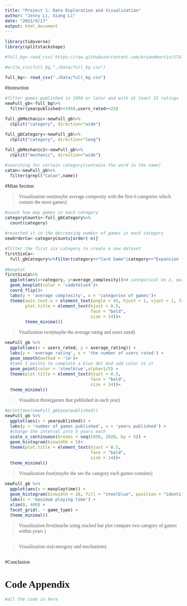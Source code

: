 ```yaml
---
title: "Project 1: Data Exploration and Visualization"
author: "Jenny Li, Xiang Li"
date: "2021/9/17"
output: html_document
---
```


<!--- Begin styling code. --->
<style type="text/css">
/* Whole document: */
body{
  font-family: "Palatino Linotype", "Book Antiqua", Palatino, serif;
  font-size: 12pt;
}
h1.title {
  font-size: 38px;
  text-align: center;
}
h4.author {
  font-size: 18px;
  text-align: center;
}
h4.date {
  font-size: 18px;
  text-align: center;
}
</style>
<!--- End styling code. --->
```r
library(tidyverse)
library(splitstackshape)
```


```r
#full_bg<-read_csv('https://raw.githubusercontent.com/bryandmartin/STAT155/master/docs/Projects/project1_bgdataviz/boa#rd_game_raw.csv')

#write_csv(full_bg,"./Data/full_bg.csv")

full_bg<- read_csv("./Data/full_bg.csv")
```
#Instruction

```r
#filter games published in 1950 or later and with at least 25 ratings
newFull_gb<-full_bg%>%
  filter(yearpublished>=1950,users_rated>=25)

full_gbMechanic<-newFull_gb%>%
  cSplit("category", direction="wide")

full_gbCategory<-newFull_gb%>%
  cSplit("category", direction="long")

full_gbMechanic2<-newFull_gb%>%
  cSplit("mechanic", direction="wide")

#searching for certain category(contains the word in the name)
catan<-newFull_gb%>%
  filter(grepl("Catan",name))
```


#Mian Section

>Visualization one(maybe average compexity with the first 6 categories which contain the most games)

```r
#count how may games in each category
categoryCounts<-full_gbCategory%>%
  count(category)

#resorted it in the decreasing number of games in each category
newOrderCa<-categoryCounts[order(-n)]

#filter the first six category to create a new dataset
firstSixCa<-
  full_gbCategory%>%filter(category=="Card Game"|category=="Expansion for Base-game"|category=="Wargame"|category=="Fantasy"|category=="Fantasy"|category=="Fighting"|category=="Science Fiction")
  
#boxplot
firstSixCa%>%
  ggplot(aes(x=category, y=average_complexity))+# categorical on x, quantitative on y
  geom_boxplot(color = 'cadetblue4')+
  coord_flip()+
  labs(y = 'average complexity', x = 'categories of games')+
  theme(axis.text.x = element_text(angle = 45, hjust = 1, vjust = 1, face = "bold"),
        plot.title = element_text(hjust = 0.5,
                                  face = "bold",
                                  size = 14))+
        theme_minimal() 
```

>Viualization two(maybe the average rating and users rated)

```r
newFull_gb %>%
  ggplot(aes(x = users_rated, y = average_rating)) +
  labs(y = 'average rating', x = 'the number of users rated') +
  geom_smooth(method = 'lm')+
  #take 5 points to complete a blue dot and add color to it
  geom_point(color = 'steelblue',alpha=1/5) +
  theme(plot.title = element_text(hjust = 0.5,
                                  face = "bold",
                                  size = 14))+
  theme_minimal() 
```

>Visualtion three(games that published in each year)

```r
#print(max(newFull_gb$yearpublished))
newFull_gb %>%
  ggplot(aes(x = yearpublished)) +
  labs(y = 'number of games published', x = 'years published') +
  #change the interval into 5 years each
  scale_x_continuous(breaks = seq(1950, 2020, by = 5)) +
  geom_histogram(binwidth = 5)+
  theme(plot.title = element_text(hjust = 0.5,
                                  face = "bold",
                                  size = 14))+
  theme_minimal()
```

>Visualization four(maybe the see the category each games contains)

```r
newFull_gb %>%
  ggplot(aes(x = maxplaytime)) +
  geom_histogram(binwidth = 20, fill = "steelblue", position = "identity", alpha = 0.4) + 
  labs(x = 'maximum playing time') + 
  xlim(0, 400) +
  facet_grid(. ~ game_type) + 
  theme_minimal()
```

>Visualization five(maybe using stacked bar plot compare two category of games within years )

```r

```

>Visualization six(cateogory and mechanism)
```r

```

#Conclusion

# Code Appendix
```r
#all the code in here
```

